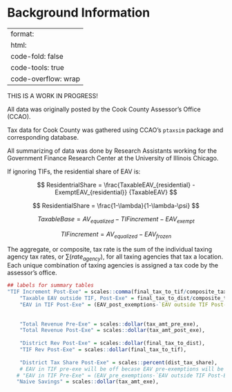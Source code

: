 # Background Information {#sec-background-info .unnumbered}

---
format:
  html:
    code-fold: false
    code-tools: true
    code-overflow: wrap
---

::: {#disclaimer .callout-warning appearance="simple" icon="false"}
THIS IS A WORK IN PROGRESS!
:::

All data was originally posted by the Cook County Assessor's Office (CCAO).

Tax data for Cook County was gathered using CCAO's `ptaxsim` package and corresponding database.

All summarizing of data was done by Research Assistants working for the Government Finance Research Center at the University of Illinois Chicago.

If ignoring TIFs, the residential share of EAV is:

$$
ResidentrialShare = \frac{TaxableEAV_{residential} - ExemptEAV_{residential}} {TaxableEAV}
$$

$$
ResidentialShare = \frac{1-\lambda}{1-\lambda-\psi}
$$

$$
TaxableBase = AV_{equalized} - TIFincrement - EAV_{exempt} 
$$

$$
TIFincrement = AV_{equalized} - EAV_{frozen}
$$

The aggregate, or composite, tax rate is the sum of the individual taxing agency tax rates, or $\sum(rate_{agency})$, for all taxing agencies that tax a location. Each unique combination of taxing agencies is assigned a tax code by the assessor's office.

```r

## labels for summary tables
"TIF Increment Post-Exe" = scales::comma(final_tax_to_tif/composite_tax_rate),
    "Taxable EAV outside TIF, Post-Exe" = final_tax_to_dist/composite_tax_rate,
    "EAV in TIF Post-Exe" = (EAV_post_exemptions-`EAV outside TIF Post-Exe`),
     
    
    "Total Revenue Pre-Exe" = scales::dollar(tax_amt_pre_exe),
    "Total Revenue Post-Exe" = scales::dollar(tax_amt_post_exe),
    
    "District Rev Post-Exe" = scales::dollar(final_tax_to_dist),
    "TIF Rev Post-Exe" = scales::dollar(final_tax_to_tif),
    
    "District Tax Share Post-Exe" = scales::percent(dist_tax_share),
    # EAV in TIF pre-exe will be off becase EAV pre-exemptions will be off. 
   # "EAV in TIF Pre-Exe" = (EAV_pre_exemptions-`EAV outside TIF Post-Exe`),
   "Naive Savings" = scales::dollar(tax_amt_exe),
```
